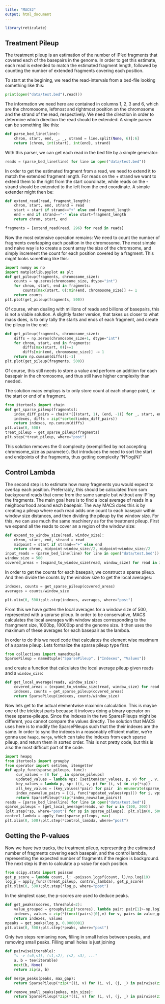 ```yaml
---
title: "MACS2"
output: html_document
---
```

```r
library(reticulate)
```
## Treatment Pileup
The treatment pileup is an estimation of the number of IP'ed fragments that covered each of the basepairs in the genome.
In order to get this estimate, each read is extended to match the estimated fragment length, followed by counting the number of extended fragments covering each position.

To start at the begining, we read the read-intervals from a bed-file looking something like this:
```python
print(open("data/test.bed").read())
```

The information we need here are contained in columns 1, 2, 3 and 6, which are the chromosome, leftmost and rightmost position on the chromosome and the strand of the read, respectively.
We need the direction in order to determine which direction the read should be extended. A simple parser can be something like this:

```python
def parse_bed_line(line):
    chrom, start, end, _, _, strand = line.split(None, 6)[:6]
    return (chrom, int(start), int(end), strand)
```

With this parser, we can get each read in the bed file by a simple generator:

```python
reads = (parse_bed_line(line) for line in open("data/test.bed"))
```
In order to get the estimated fragment from a read, we need to extend it to match the extended fragment length. For reads on the + strand we want to extend them to the right from the start coordinate, while reads on the - strand should be extended to the left from the end coordinate. A simple extender might then be:

```python
def extend_read(read, fragment_length):
    chrom, start, end, strand = read
    start = start if strand=="+" else end-fragment_length
    end = end if strand=="-" else start+fragment_length
    return chrom, start, end

fragments = [extend_read(read, 296) for read in reads]

```
Now the most extensive operation remains: We need to count the number of fragments overlapping each position in the chromosome. The most simple and naive way is to create a count array the size of the chromsome, and simply increment the count for each position covered by a fragment. This might looks something like this:

```python
import numpy as np
import matplotlib.pyplot as plt
def get_pileup(fragments, chromosome_size):
    counts = np.zeros(chromosome_size, dtype="int")
    for chrom, start, end in fragments:
        counts[max(start, 0):min(end, chromosome_size)] += 1
    return counts
plt.plot(get_pileup(fragments, 500))
```
Of course, when dealing with millions of reads and billions of basepairs, this is not a viable solution. A slightly faster version, that takes us closer to what macs does, is to only tally the starts and ends of each fragment, and create the pileup in the end:

```python
def get_pileup(fragments, chromosome_size):
    diffs = np.zeros(chromosome_size+1, dtype="int")
    for chrom, start, end in fragments:
        diffs[max(start, 0)]+=1
        diffs[min(end, chromosome_size)] -= 1
    return np.cumsum(diffs)[:-1]
plt.plot(get_pileup(fragments, 500))
```
Of course, this still needs to store a value and perform an addition for each basepair in the chromosome, and thus still have higher complexity than needed.

The solution macs employs is to only store count at each change point, i.e the start or end of a fragment.

```python
from itertools import chain
def get_sparse_pileup(fragments):
    index_diff_pairs = chain(*([(start, 1), (end, -1)] for _, start, end in fragments))
    indexes, diffs = zip(*sorted(index_diff_pairs))
    return indexes, np.cumsum(diffs)
plt.xlim(0, 500)
treat_pileup = get_sparse_pileup(fragments)
plt.step(*treat_pileup, where="post")
```

This solution removes the G complexity (exemplified by not accepting chromsome_size as parameter). But introduces the need to sort the start and endpoints of the fragments, thus getting complexity "N*log(N)"

## Control Lambda
The second step is to estimate how many fragments you would expect to overlap each position.
Preferrably, this should be calculated from som background reads that come from the same sample but without any IP'ing the fragments. The main goal here is to find a local average of reads in a neighbourhood around each basepair. 
The way MACS does this is by creating a pileup where each read adds one count to each basepair within window size distances, and then dividing the pileup by the window size. For this, we can use much the same machinery as for the treatment pileup. First we expand all the reads to cover an a region of the window size:

```python
def expand_to_window_size(read, window_size):
    chrom, start, end, strand = read
    midpoint = start if strand=="+" else end
    return chrom, midpoint-window_size//2, midpoint+window_size//2
input_reads = (parse_bed_line(line) for line in open("data/test.bed"))
window_size = 500
covered_areas = (expand_to_window_size(read, window_size) for read in input_reads)
```
In order to get the counts for each basepair, we construct a sparse pileup. And then divide the counts by the window size to get the local averages:
```python
indexes, counts = get_sparse_pileup(covered_areas)
averages = counts/window_size

plt.xlim(0, 500);plt.step(indexes, averages, where="post")
```
From this we have gotten the local averages for a window size of 500, represented with a sprarse pileup. In order to be conservative, MACS calculates the local averages with window sizes corresponding to the framgment size, 1000bp, 10000bp and the genome size. It then uses the maximum of these averages for each basepair as the lambda.

In order to do this we need code that calculates the element wise maximum of a sparse pileup.
Lets formalize the sparse pileup type first:

```python
from collections import namedtuple
SparsePileup = namedtuple("SparsePileup", ["Indexes", "Values"])
```
and create a function that calculates the local average pileup given reads and a `window_size`:
```python
def get_local_average(reads, window_size):
    covered_areas = (expand_to_window_size(read, window_size) for read in reads)
    indexes, counts = get_sparse_pileup(covered_areas)
    return SparsePileup(indexes, counts/window_size)
```
Now lets get to the actual elementwise maximim calculation. This is maybe one of the trickiest parts becuase it invloves doing a binary operator on these sparse-pileups. Since the indexes in the two SparesPileups might be different, you cannot compare the values directly. The solution that MACS uses here is to modify the SparsePileups such that the their indexes are the same. 
In order to sync the indexes in a reasonably efficient matter, we're gonna use `heapq.merge`, which can take the indexes from each sparse pileup, and return them in sorted order. This is not pretty code, but this is also the most difficult part of the code.

```python
import heapq
from itertools import groupby
from operator import setitem, itemgetter
def apply_func(sparse_pileups, func): 
     cur_values = [0 for _ in sparse_pileups] 
     updated_values = lambda vps: [setitem(cur_values, p, v) for _, v, p in vps] and cur_values 
     key_values = lambda p, sp: ((i, v, p) for (i, v) in zip(*sp)) 
     all_key_values = [key_values(*pair) for pair  in enumerate(sparse_pileups)] 
     index_newvalue_pairs = [(i, func(*updated_values(vps))) for i, vps in groupby(heapq.merge(*all_key_values), key=itemgetter(0))] 
     return SparsePileup(*zip(*index_newvalue_pairs))
reads = [parse_bed_line(line) for line in open("data/test.bed")]
sparse_pileups = [get_local_average(reads, w) for w in (100, 200)]
[plt.step(*sp, where="post") for sp in sparse_pileups]; plt.xlim(0, 500);plt.show()
control_lambda = apply_func(sparse_pileups, max)
plt.xlim(0, 500);plt.step(*control_lambda, where="post")
```

## Getting the P-values
Now we have two tracks, the treatment pileup, representing the estimated number of fragments covering each basepair, and the control lambda, representing the expected number of fragments if the region is background. The next step is then to calculate a p value for each position.

```python
from scipy.stats import poisson
get_p_score = lambda count, l: -poisson.logsf(count, l)/np.log(10)
log_p = apply_func((treat_pileup, control_lambda), get_p_score)
plt.xlim(0, 500);plt.step(*log_p, where="post")
```
In the simplest case, the p-scores are used to deduce peaks.

```python
def get_peaks(scores, threshold=2):
    value_grouped = groupby(zip(*scores), lambda pair: pair[1]>-np.log10(threshold))
    indexes, values = zip(*((next(pairs)[0],v) for v, pairs in value_grouped))
    return indexes, values
npeaks = get_peaks(log_p, 0.0000001)
plt.xlim(0, 500);plt.step(*peaks, where="post")
```
Only two steps remianing now, filling in small holes between peaks, and removing small peaks.
Filling small holes is just joining

```python
def pairwise(iterable):
    "s -> (s0,s1), (s1,s2), (s2, s3), ..."
    a, b = tee(iterable)
    next(b, None)
    return zip(a, b)

def merge_peaks(peaks, max_gap):
    return SparsePileup(*zip(*((i, v) for (i, v), (j, _) in pairwise(zip(*peaks)) if not(j-i<=max_gap and v))))

def remove_small_peaks(pekas, min_size):
    return SparsePileup(*zip(*((i, v) for (i, v), (j, _) in pairwise(zip(*peaks)) if not(j-i<=max_gap and v)))

```



